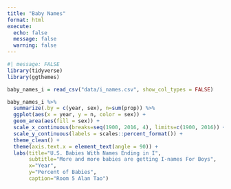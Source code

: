 ```yaml
---
title: "Baby Names"
format: html
execute: 
  echo: false
  message: false
  warning: false
---
```


```r
#| message: FALSE
library(tidyverse)
library(ggthemes)
```


```r
baby_names_i = read_csv("data/i_names.csv", show_col_types = FALSE)
```


```r
baby_names_i %>%
  summarize(.by = c(year, sex), n=sum(prop)) %>% 
  ggplot(aes(x = year, y = n, color = sex)) +
  geom_area(aes(fill = sex)) +
  scale_x_continuous(breaks=seq(1900, 2016, 4), limits=c(1900, 2016)) +
  scale_y_continuous(labels = scales::percent_format()) +
  theme_clean() +
  theme(axis.text.x = element_text(angle = 90)) +
  labs(title="U.S. Babies With Names Ending in I",
       subtitle="More and more babies are getting I-names For Boys",
       x="Year",
       y="Percent of Babies",
       caption="Room 5 Alan Tao")
```
